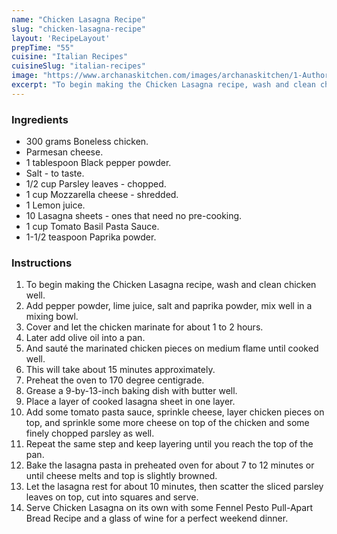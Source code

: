 ---
name: "Chicken Lasagna Recipe"
slug: "chicken-lasagna-recipe"
layout: 'RecipeLayout'
prepTime: "55"
cuisine: "Italian Recipes"
cuisineSlug: "italian-recipes"
image: "https://www.archanaskitchen.com/images/archanaskitchen/1-Author/Jyothi_Rajesh/Chicken_Lasagna.jpg"
excerpt: "To begin making the Chicken Lasagna recipe, wash and clean chicken well"
---

### Ingredients

- 300 grams Boneless chicken.
- Parmesan cheese.
- 1 tablespoon Black pepper powder.
- Salt - to taste.
- 1/2 cup Parsley leaves - chopped.
- 1 cup Mozzarella cheese - shredded.
- 1 Lemon juice.
- 10 Lasagna sheets - ones that need no pre-cooking.
- 1 cup Tomato Basil Pasta Sauce.
- 1-1/2 teaspoon Paprika powder.

### Instructions

1. To begin making the Chicken Lasagna recipe, wash and clean chicken well.
1. Add pepper powder, lime juice, salt and paprika powder, mix well in a mixing bowl.
1. Cover and let the chicken marinate for about 1 to 2 hours.
1. Later add olive oil into a pan.
1. And sauté the marinated chicken pieces on medium flame until cooked well.
1. This will take about 15 minutes approximately.
1. Preheat the oven to 170 degree centigrade.
1. Grease a 9-by-13-inch baking dish with butter well.
1. Place a layer of cooked lasagna sheet in one layer.
1. Add some tomato pasta sauce, sprinkle cheese, layer chicken pieces on top, and sprinkle some more cheese on top of the chicken and some finely chopped parsley as well.
1. Repeat the same step and keep layering until you reach the top of the pan.
1. Bake the lasagna pasta in preheated oven for about 7 to 12 minutes or until cheese melts and top is slightly browned.
1. Let the lasagna rest for about 10 minutes, then scatter the sliced parsley leaves on top, cut into squares and serve.
1. Serve Chicken Lasagna on its own with some Fennel Pesto Pull-Apart Bread Recipe and a glass of wine for a perfect weekend dinner.
